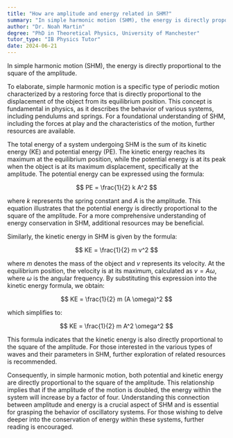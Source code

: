 ```yaml
---
title: "How are amplitude and energy related in SHM?"
summary: "In simple harmonic motion (SHM), the energy is directly proportional to the square of the amplitude."
author: "Dr. Noah Martin"
degree: "PhD in Theoretical Physics, University of Manchester"
tutor_type: "IB Physics Tutor"
date: 2024-06-21
---
```


In simple harmonic motion (SHM), the energy is directly proportional to the square of the amplitude.

To elaborate, simple harmonic motion is a specific type of periodic motion characterized by a restoring force that is directly proportional to the displacement of the object from its equilibrium position. This concept is fundamental in physics, as it describes the behavior of various systems, including pendulums and springs. For a foundational understanding of SHM, including the forces at play and the characteristics of the motion, further resources are available.

The total energy of a system undergoing SHM is the sum of its kinetic energy (KE) and potential energy (PE). The kinetic energy reaches its maximum at the equilibrium position, while the potential energy is at its peak when the object is at its maximum displacement, specifically at the amplitude. The potential energy can be expressed using the formula:

$$
PE = \frac{1}{2} k A^2
$$

where $k$ represents the spring constant and $A$ is the amplitude. This equation illustrates that the potential energy is directly proportional to the square of the amplitude. For a more comprehensive understanding of energy conservation in SHM, additional resources may be beneficial.

Similarly, the kinetic energy in SHM is given by the formula:

$$
KE = \frac{1}{2} m v^2
$$

where $m$ denotes the mass of the object and $v$ represents its velocity. At the equilibrium position, the velocity is at its maximum, calculated as $v = A \omega$, where $\omega$ is the angular frequency. By substituting this expression into the kinetic energy formula, we obtain:

$$
KE = \frac{1}{2} m (A \omega)^2
$$

which simplifies to:

$$
KE = \frac{1}{2} m A^2 \omega^2
$$

This formula indicates that the kinetic energy is also directly proportional to the square of the amplitude. For those interested in the various types of waves and their parameters in SHM, further exploration of related resources is recommended.

Consequently, in simple harmonic motion, both potential and kinetic energy are directly proportional to the square of the amplitude. This relationship implies that if the amplitude of the motion is doubled, the energy within the system will increase by a factor of four. Understanding this connection between amplitude and energy is a crucial aspect of SHM and is essential for grasping the behavior of oscillatory systems. For those wishing to delve deeper into the conservation of energy within these systems, further reading is encouraged.
    